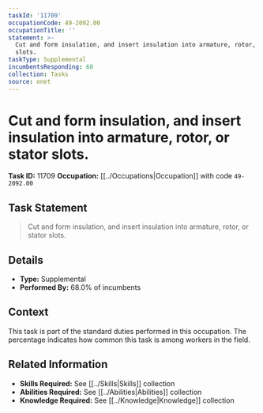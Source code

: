```yaml
---
taskId: '11709'
occupationCode: 49-2092.00
occupationTitle: ''
statement: >-
  Cut and form insulation, and insert insulation into armature, rotor, or stator
  slots.
taskType: Supplemental
incumbentsResponding: 68
collection: Tasks
source: onet
---
```

# Cut and form insulation, and insert insulation into armature, rotor, or stator slots.

**Task ID:** 11709
**Occupation:** [[../Occupations|Occupation]] with code `49-2092.00`

## Task Statement

> Cut and form insulation, and insert insulation into armature, rotor, or stator slots.

## Details

- **Type:** Supplemental
- **Performed By:** 68.0% of incumbents

## Context

This task is part of the standard duties performed in this occupation. The percentage indicates how common this task is among workers in the field.

## Related Information

- **Skills Required:** See [[../Skills|Skills]] collection
- **Abilities Required:** See [[../Abilities|Abilities]] collection
- **Knowledge Required:** See [[../Knowledge|Knowledge]] collection
